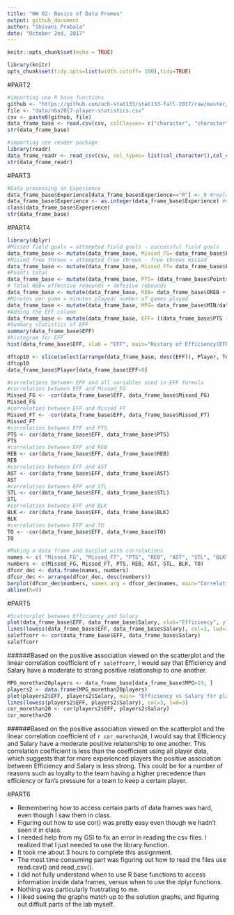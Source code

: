 ```yaml
---
title: "HW 02- Basics of Data Frames"
output: github_document
author: "Shivani Prabala"
date: "October 2nd, 2017"
---
```


```r
knitr::opts_chunk$set(echo = TRUE)
```

```r
library(knitr)
opts_chunk$set(tidy.opts=list(width.cutoff= 100),tidy=TRUE)
```


#PART2 
```r
#importing use R base functions
github <- "https://github.com/ucb-stat133/stat133-fall-2017/raw/master/"
file <- "data/nba2017-player-statistics.csv"
csv <- paste0(github, file)
data_frame_base <- read.csv(csv, colClasses= c("character", "character", "factor", "character", "double",rep("integer", 19))) 
str(data_frame_base)
```

```r
#importing use reader package 
library(readr)
data_frame_readr <- read_csv(csv, col_types= list(col_character(),col_character(), col_factor(c("C", "PF", "PG", "SF", "SG")), col_character(), col_double(),col_integer(), col_integer(), col_integer(), col_integer(), col_integer(), col_integer(), col_integer(), col_integer(), col_integer(), col_integer(), col_integer(), col_integer(), col_integer(), col_integer(), col_integer(), col_integer(), col_integer(), col_integer(), col_integer()))
str(data_frame_readr)

```

#PART3 
```r
#Data processing on Experience 
data_frame_base$Experience[data_frame_base$Experience=="R"] <- 0 #replacing all values of "R" with 0
data_frame_base$Experience <- as.integer(data_frame_base$Experience) #converting Experience to integer 
class(data_frame_base$Experience)
str(data_frame_base)

```

#PART4 
```r
library(dplyr)
#Missed field goals = attempted field goals - successful field goals 
data_frame_base <- mutate(data_frame_base, Missed_FG= data_frame_base$FGA - data_frame_base$FGM)
#Missed free throws = attempted free throws - free throws missed 
data_frame_base <- mutate(data_frame_base, Missed_FT= data_frame_base$FTA- data_frame_base$FTM)
#Points total 
data_frame_base <- mutate(data_frame_base, PTS= (data_frame_base$Points3 * 3) + (data_frame_base$Points2 *2) + data_frame_base$FTM)
# Total REB= offensive rebounds + defesive rebounds 
data_frame_base <- mutate(data_frame_base, REB= data_frame_base$OREB + data_frame_base$DREB)
#Minutes per game = minutes played/ number of games played 
data_frame_base <- mutate(data_frame_base, MPG= data_frame_base$MIN/data_frame_base$GP)
#Adding the EFF column
data_frame_base <- mutate(data_frame_base, EFF= ((data_frame_base$PTS + data_frame_base$REB + data_frame_base$AST + data_frame_base$STL + data_frame_base$BLK - data_frame_base$Missed_FG - data_frame_base$Missed_FT - data_frame_base$TO)/data_frame_base$GP))
#Summary statistics of EFF 
summary(data_frame_base$EFF)
#histogram for EFF 
hist(data_frame_base$EFF, xlab = "EFF", main="History of Efficiency(EFF)", col="grey")

dftop10 <- slice(select(arrange(data_frame_base, desc(EFF)), Player, Team, Salary, EFF), 1:10)
dftop10
data_frame_base$Player[data_frame_base$EFF<0]

#correlations between EFF and all variables used in EFF formula 
#correlation between EFF and Missed_FG
Missed_FG <- -cor(data_frame_base$EFF, data_frame_base$Missed_FG)
Missed_FG
#correlation between EFF and Missed_FT 
Missed_FT <- -cor(data_frame_base$EFF, data_frame_base$Missed_FT)
Missed_FT
#correlation between EFF and PTS 
PTS <- cor(data_frame_base$EFF, data_frame_base$PTS)
PTS
#correlation between EFF and REB
REB <- cor(data_frame_base$EFF, data_frame_base$REB)
REB
#correlation between EFF and AST 
AST <- cor(data_frame_base$EFF, data_frame_base$AST)
AST
#correlation between EFF and STL 
STL <- cor(data_frame_base$EFF, data_frame_base$STL)
STL
#correlation between EFF and BLK 
BLK <- cor(data_frame_base$EFF, data_frame_base$BLK)
BLK
#correlation between EFF and TO 
TO <- -cor(data_frame_base$EFF, data_frame_base$TO)
TO

#Making a data frame and barplot with correlations 
names <- c( "Missed_FG", "Missed_FT", "PTS", "REB", "AST", "STL", "BLK", "TO")
numbers <- c(Missed_FG, Missed_FT, PTS, REB, AST, STL, BLK, TO)
dfcor_dec <- data.frame(names, numbers)
dfcor_dec <- arrange(dfcor_dec, desc(numbers))
barplot(dfcor_dec$numbers, names.arg = dfcor_dec$names, main="Correlations between Player Stats and EFF", ylim=c(-1.0, 1.0), col=c("gray", "gray", "gray", "gray", "gray", "coral", "coral", "coral"), ylab = "EFF")
abline(h=0)

```

#PART5 
```r
#Scatterplot between Efficiency and Salary 
plot(data_frame_base$EFF, data_frame_base$Salary, xlab="Efficiency", ylab="Salary", main= "Scatterplot of Efficiency vs. Salary") 
lines(lowess(data_frame_base$EFF, data_frame_base$Salary), col=3, lwd=3)
saleffcorr <- cor(data_frame_base$EFF, data_frame_base$Salary)
saleffcorr
```

######Based on the positive association viewed on the scatterplot and the linear correlation coefficient of `r saleffcorr`, I would say that Efficiency and Salary have a moderate to strong positive relationship to one another. 

```r
MPG_morethan20players <- data_frame_base[data_frame_base$MPG>19, ]
players2 <- data.frame(MPG_morethan20players)
plot(players2$EFF, players2$Salary, main= "Efficiency vs Salary for players with 20 or more minutes of Game Time", xlab="Efficiency", ylab="Salary")
lines(lowess(players2$EFF, players2$Salary), col=3, lwd=3)
cor_morethan20 <- cor(players2$EFF, players2$Salary)
cor_morethan20
```

######Based on the positive association viewed on the scatterplot and the linear correlation coefficient of `r cor_morethan20`, I would say that Efficiency and Salary have a moderate positive relationship to one another. This correlation coefficient is less than the coefficient using all player data, which suggests that for more experienced players the positive association between Efficiency and Salary is less strong. This could be for a number of reasons such as loyalty to the team having a higher precedence than efficiency or fan's pressure for a team to keep a certain player. 

#PART6 

* Remembering how to access certain parts of data frames was hard, even though I saw them in class. 
* Figuring out how to use cor() was pretty easy even though we hadn't seen it in class. 
* I needed help from my GSI to fix an error in reading the csv files. I realized that I just needed to use the library function. 
* It took me about 3 hours to complete this assignment. 
* The most time consuming part was figuring out how to read the files use read.csv() and read_csv(). 
* I did not fully understand when to use R base functions to access information inside data frames, versus when to use the dplyr functions. 
* Nothing was particularly frustrating to me. 
* I liked seeing the graphs match up to the solution graphs, and figuring out diffiult parts of the lab myself. 